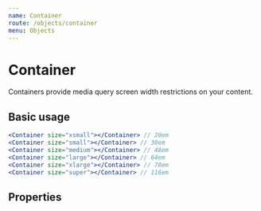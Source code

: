 ```yaml
---
name: Container
route: /objects/container
menu: Objects
---
```



# Container

Containers provide media query screen width restrictions on your content.

## Basic usage
```jsx
<Container size="xsmall"></Container> // 20em
<Container size="small"></Container> // 30em
<Container size="medium"></Container> // 48em
<Container size="large"></Container> // 64em
<Container size="xlarge"></Container> // 78em
<Container size="super"></Container> // 116em
```


## Properties
<PropsTable of={Container} />